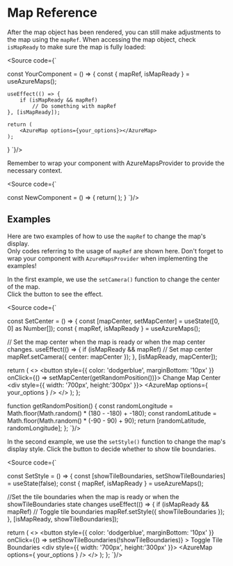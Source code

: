 
<Meta title="Basic Usage/Map Reference"/>

# Map Reference
After the map object has been rendered, you can still make adjustments to the map using the `mapRef`.
When accessing the map object, check `isMapReady` to make sure the map is fully loaded: <br/>

<Source code={`

const YourComponent = () => {
    const { mapRef, isMapReady } = useAzureMaps();

    useEffect(() => {
        if (isMapReady && mapRef)
            // Do something with mapRef
    }, [isMapReady]);

    return (
        <AzureMap options={your_options}></AzureMap>
    );
}
`}/>

Remember to wrap your component with AzureMapsProvider to provide the necessary context.

<Source code={`

const NewComponent = () => {
  return(
      <AzureMapsProvider>
          <YourComponent/>
      </AzureMapsProvider>
  );
}
`}/>

## Examples
Here are two examples of how to use the `mapRef` to change the map's display. <br/>
Only codes referring to the usage of `mapRef` are shown here. Don't forget to wrap your component with `AzureMapsProvider` when implementing the examples!

In the first example, we use the `setCamera()` function to change the center of the map. <br/>
Click the button to see the effect.

<AzureMapsProvider>
    <SetCenter/>
</AzureMapsProvider>

<Source code={`

const SetCenter = () => {
  const [mapCenter, setMapCenter] = useState([0, 0] as Number[]);
  const { mapRef, isMapReady } = useAzureMaps();

  // Set the map center when the map is ready or when the map center changes.
  useEffect(() => {
    if (isMapReady && mapRef)
      // Set map center
      mapRef.setCamera({ center: mapCenter });
  }, [isMapReady, mapCenter]);

  return (
    <>
      <button 
        style={{ color: 'dodgerblue', marginBottom: '10px' }} 
        onClick={() => setMapCenter(getRandomPosition())}>
        Change Map Center
      </button>
      <div style={{ width: '700px', height:'300px' }}>
        <AzureMap options={ your_options } />
      </div>
    </>
  );
};

function getRandomPosition() {
  const randomLongitude = Math.floor(Math.random() * (180 - -180) + -180);
  const randomLatitude = Math.floor(Math.random() * (-90 - 90) + 90);
  return [randomLatitude, randomLongitude];
};
`}/>

In the second example, we use the `setStyle()` function to change the map's display style. 
Click the button to decide whether to show tile boundaries.

<AzureMapsProvider>
    <SetStyle/>
</AzureMapsProvider>

<Source code={`

const SetStyle = () => {
  const [showTileBoundaries, setShowTileBoundaries] = useState(false);
  const { mapRef, isMapReady } = useAzureMaps();

  //Set the tile boundaries when the map is ready or when the showTileBoundaries state changes
  useEffect(() => {
    if (isMapReady && mapRef)
      // Toggle tile boundaries
      mapRef.setStyle({ showTileBoundaries });
  }, [isMapReady, showTileBoundaries]);

  return (
    <>
      <button
        style={{ color: 'dodgerblue', marginBottom: '10px' }}
        onClick={() => setShowTileBoundaries(!showTileBoundaries)}
      >
        Toggle Tile Boundaries
      </button>
      <div style={{ width: '700px', height:'300px' }}>
        <AzureMap options={ your_options } />
      </div>
    </>
  );
};
`}/>
